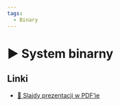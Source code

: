 ```yaml
---
tags:
  - Binary
---
```



# ▶️ System binarny

<YouTubePlayer videoId="_oGnp351_jQ" />

## Linki

- [📄 Slajdy prezentacji w PDF’ie](/download/slidev/1-3-1-system-binarny.pdf)
